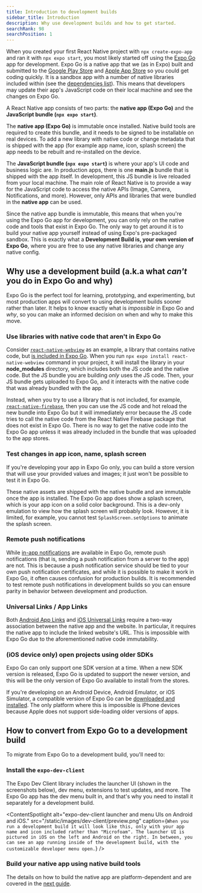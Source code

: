 ```yaml
---
title: Introduction to development builds
sidebar_title: Introduction
description: Why use development builds and how to get started.
searchRank: 98
searchPosition: 1
---
```



When you created your first React Native project with `npx create-expo-app` and ran it with `npx expo start`, you most likely started off using the [Expo Go](https://expo.dev/go) app for development. Expo Go is a native app that we (as in Expo) built and submitted to the [Google Play Store](https://play.google.com/store/apps/details?id=host.exp.exponent) and [Apple App Store](https://apps.apple.com/us/app/expo-go/id982107779) so you could get coding quickly. It is a sandbox app with a number of native libraries included within (see the [dependencies list](https://github.com/expo/expo/blob/main/apps/expo-go/package.json#L23)). This means that developers may update their app's JavaScript code on their local machine and see the changes on Expo Go.

A React Native app consists of two parts: the **native app (Expo Go)** and the **JavaScript bundle (`npx expo start`)**.

The **native app (Expo Go)** is immutable once installed. Native build tools are required to create this bundle, and it needs to be signed to be installable on real devices. To add a new library with native code or change metadata that is shipped with the app (for example app name, icon, splash screen) the app needs to be rebuilt and re-installed on the device.

The **JavaScript bundle (`npx expo start`)** is where your app's UI code and business logic are. In production apps, there is one **main.js** bundle that is shipped with the app itself. In development, this JS bundle is live reloaded from your local machine. The main role of React Native is to provide a way for the JavaScript code to access the native APIs (Image, Camera, Notifications, and more). However, only APIs and libraries that were bundled in the **native app** can be used.

Since the native app bundle is immutable, this means that when you're using the Expo Go app for development, you can only rely on the native code and tools that exist in Expo Go. The only way to get around it is to build your native app yourself instead of using Expo's pre-packaged sandbox. This is exactly what a **Development Build is, your own version of Expo Go**, where you are free to use any native libraries and change any native config.

<VideoBoxLink
  videoId="FdjczjkwQKE"
  title="Expo Go & Development Builds: which should you use?"
  description="In this tutorial video Beto explains what each of them is, and when to choose a development build."
/>

## Why use a development build (a.k.a what _can't_ you do in Expo Go and why)

Expo Go is the perfect tool for learning, prototyping, and experimenting, but most production apps will convert to using development builds sooner rather than later. It helps to know exactly what is _impossible_ in Expo Go and _why_, so you can make an informed decision on when and why to make this move.

### Use libraries with native code that aren't in Expo Go

Consider [`react-native-webview`](/versions/latest/sdk/webview/) as an example, a library that contains native code, but [is included in Expo Go](https://github.com/expo/expo/blob/main/apps/expo-go/package.json#L23). When you run `npx expo install react-native-webview` command in your project, it will install the library in your **node_modules** directory, which includes both the JS code and the native code. But the JS bundle you are building _only_ uses the JS code. Then, your JS bundle gets uploaded to Expo Go, and it interacts with the native code that was already bundled with the app.

Instead, when you try to use a library that is not included, for example, [`react-native-firebase`](/guides/using-firebase/#using-react-native-firebase), then you can use the JS code and hot reload the new bundle into Expo Go but it will immediately error because the JS code tries to call the native code from the React Native Firebase package that does not exist in Expo Go. There is no way to get the native code into the Expo Go app unless it was already included in the bundle that was uploaded to the app stores.

### Test changes in app icon, name, splash screen

If you're developing your app in Expo Go only, you can build a store version that will use your provided values and images; it just won't be possible to test it in Expo Go.

These native assets are shipped with the native bundle and are immutable once the app is installed. The Expo Go app does show a splash screen, which is your app icon on a solid color background. This is a dev-only emulation to view how the splash screen will probably look. However, it is limited, for example, you cannot test `SplashScreen.setOptions` to animate the splash screen.

### Remote push notifications

While [in-app notifications](https://docs.expo.dev/versions/latest/sdk/notifications/) are available in Expo Go, remote push notifications (that is, sending a push notification from a server to the app) are not. This is because a push notification service should be tied to your own push notification certificates, and while it is possible to make it work in Expo Go, it often causes confusion for production builds. It is recommended to test remote push notifications in development builds so you can ensure parity in behavior between development and production.

### Universal Links / App Links

Both [Android App Links](/linking/android-app-links/) and [iOS Universal Links](/linking/ios-universal-links/) require a two-way association between the native app and the website. In particular, it requires the native app to include the linked website's URL. This is impossible with Expo Go due to the aforementioned native code immutability.

### (iOS device only) open projects using older SDKs

Expo Go can only support one SDK version at a time. When a new SDK version is released, Expo Go is updated to support the newer version, and this will be the only version of Expo Go available to install from the stores.

If you're developing on an Android Device, Android Emulator, or iOS Simulator, a compatible version of Expo Go can be [downloaded and installed](https://expo.dev/go). The only platform where this is impossible is iPhone devices because Apple does not support side-loading older versions of apps.

## How to convert from Expo Go to a development build

To migrate from Expo Go to a development build, you'll need to:

<Step label="1">

### Install the `expo-dev-client`

The Expo Dev Client library includes the launcher UI (shown in the screenshots below), dev menu, extensions to test updates, and more. The Expo Go app has the dev menu built in, and that's why you need to install it separately for a development build.

<ContentSpotlight
  alt="expo-dev-client launcher and menu UIs on Android and iOS."
  src="/static/images/dev-client/preview.png"
  caption={`When you run a development build it will look like this, only with your app name and icon included rather than "Microfoam". The launcher UI is pictured in iOS on the left and Android on the right. In between, you can see an app running inside of the development build, with the customizable developer menu open.`}
/>

</Step>

<Step label="2">

### Build your native app using native build tools

The details on how to build the native app are platform-dependent and are covered in the [next guide](/develop/development-builds/create-a-build).

</Step>
